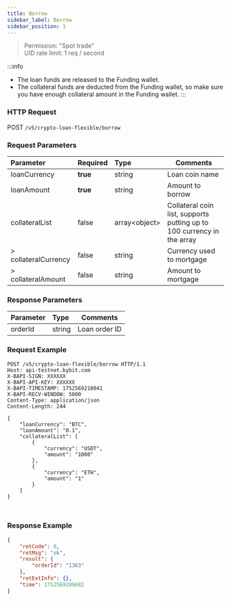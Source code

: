```yaml
---
title: Borrow
sidebar_label: Borrow
sidebar_position: 1
---
```

> Permission: "Spot trade"<br/>
> UID rate limit: 1 req / second

:::info
* The loan funds are released to the Funding wallet.
* The collateral funds are deducted from the Funding wallet, so make sure you have enough collateral amount in the Funding wallet.
:::

### HTTP Request
POST `/v5/crypto-loan-flexible/borrow`

### Request Parameters
| Parameter | Required | Type | Comments|
|:----- |:-------|:-----|------ |
|loanCurrency |**true** |string |Loan coin name|
|loanAmount |**true** |string |Amount to borrow|
|collateralList |false |array&lt;object&gt; |Collateral coin list, supports putting up to 100 currency in the array|
|> collateralCurrency |false |string |Currency used to mortgage|
|> collateralAmount |false |string |Amount to mortgage|

### Response Parameters
| Parameter | Type | Comments|
|:----- |:-----|----- |
|orderId |string |Loan order ID|

### Request Example

<Tabs groupId="programming-languages">
<TabItem value="http" label="HTTP">

```http
POST /v5/crypto-loan-flexible/borrow HTTP/1.1
Host: api-testnet.bybit.com
X-BAPI-SIGN: XXXXXX
X-BAPI-API-KEY: XXXXXX
X-BAPI-TIMESTAMP: 1752569210041
X-BAPI-RECV-WINDOW: 5000
Content-Type: application/json
Content-Length: 244

{
    "loanCurrency": "BTC",
    "loanAmount": "0.1",
    "collateralList": [
        {
            "currency": "USDT",
            "amount": "1000"
        },
        {
            "currency": "ETH",
            "amount": "1"
        }
    ]
}
```

</TabItem>
<TabItem value="python" label="Python">

```python

```

</TabItem>

<TabItem value="Node" label="Node.js">

```n4js

```

</TabItem>
</Tabs>

### Response Example

```json
{
    "retCode": 0,
    "retMsg": "ok",
    "result": {
        "orderId": "1363"
    },
    "retExtInfo": {},
    "time": 1752569209682
}
```
